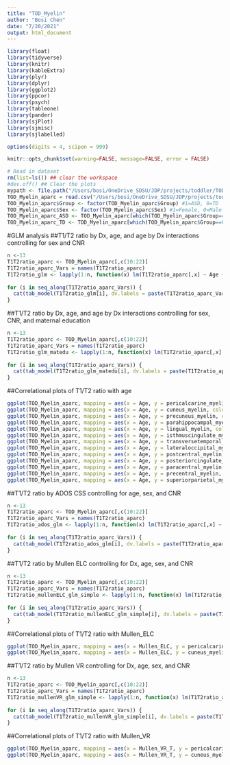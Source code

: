 ```yaml
---
title: "TOD_Myelin"
author: "Bosi Chen"
date: "7/20/2021"
output: html_document
---
```


```r
library(float)
library(tidyverse)
library(knitr)
library(kableExtra)
library(plyr)
library(dplyr)
library(ggplot2)
library(ppcor)
library(psych)
library(tableone)
library(pander)
library(sjPlot)
library(sjmisc)
library(sjlabelled)

options(digits = 4, scipen = 999)

knitr::opts_chunk$set(warning=FALSE, message=FALSE, error = FALSE)
```

```r
# Read in dataset
rm(list=ls()) ## clear the workspace
#dev.off() ## Clear the plots
mypath <- file.path("/Users/bosi/OneDrive_SDSU/JDP/projects/toddler/TOD_Myelin")
TOD_Myelin_aparc = read.csv("/Users/bosi/OneDrive_SDSU/JDP/projects/toddler/TOD_Myelin/Toddler_Myelin_aparc_2020July.csv", na.strings = c("", "NA"), header = TRUE)
TOD_Myelin_aparc$Group <- factor(TOD_Myelin_aparc$Group) #1=ASD, 0=TD
TOD_Myelin_aparc$Sex <- factor(TOD_Myelin_aparc$Sex) #1=Female, 0=Male
TOD_Myelin_aparc_ASD <- TOD_Myelin_aparc[which(TOD_Myelin_aparc$Group==1),]
TOD_Myelin_aparc_TD <- TOD_Myelin_aparc[which(TOD_Myelin_aparc$Group==0),]
```

#GLM analysis 
##T1/T2 ratio by Dx, age, and age by Dx interactions controlling for sex and CNR 
```r
n <-13
T1T2ratio_aparc <- TOD_Myelin_aparc[,c(10:22)]
T1T2ratio_aparc_Vars = names(T1T2ratio_aparc)
T1T2ratio_glm <- lapply(1:n, function(x) lm(T1T2ratio_aparc[,x] ~ Age + Group + Sex + gray_white_cnr + Age*Group, data=TOD_Myelin_aparc))
 
for (i in seq_along(T1T2ratio_aparc_Vars)) {
  cat(tab_model(T1T2ratio_glm[i], dv.labels = paste(T1T2ratio_aparc_Vars[[i]]))$knitr,"\n--------\n")
}

```

##T1/T2 ratio by Dx, age, and age by Dx interactions controlling for sex, CNR, and maternal education 
```r
n <-13
T1T2ratio_aparc <- TOD_Myelin_aparc[,c(10:22)]
T1T2ratio_aparc_Vars = names(T1T2ratio_aparc)
T1T2ratio_glm_matedu <- lapply(1:n, function(x) lm(T1T2ratio_aparc[,x] ~ Age + Group + Sex + gray_white_cnr + maternal_edu + Age*Group, data=TOD_Myelin_aparc))
 
for (i in seq_along(T1T2ratio_aparc_Vars)) {
  cat(tab_model(T1T2ratio_glm_matedu[i], dv.labels = paste(T1T2ratio_aparc_Vars[[i]]))$knitr,"\n--------\n")
}

```

<!-- ##T1/T2 ratio by Dx and age controlling for sex and CNR  -->
<!-- ```{r, GLM of T1/T2 ratio by Dx and age, echo = FALSE, include = TRUE, results='asis'} -->
<!-- n <-13 -->
<!-- T1T2ratio_aparc <- TOD_Myelin_aparc[,c(10:22)] -->
<!-- T1T2ratio_aparc_Vars = names(T1T2ratio_aparc) -->
<!-- T1T2ratio_glm_simple <- lapply(1:n, function(x) lm(T1T2ratio_aparc[,x] ~ Age + Group + Sex + gray_white_cnr, data=TOD_Myelin_aparc)) -->

<!-- for (i in seq_along(T1T2ratio_aparc_Vars)) { -->
<!--   cat(tab_model(T1T2ratio_glm_simple[i], dv.labels = paste(T1T2ratio_aparc_Vars[[i]]))$knitr,"\n--------\n") -->
<!-- } -->

<!-- ``` -->

<!-- ##T1/T2 ratio by age in TD controlling for sex and CNR  -->
<!-- ```{r, GLM of T1/T2 ratio by age in TD, echo = FALSE, include = TRUE, results='asis'} -->
<!-- n <-13 -->
<!-- T1T2ratio_aparc_TD <- TOD_Myelin_aparc_TD[,c(10:22)] -->
<!-- T1T2ratio_aparc_Vars = names(T1T2ratio_aparc_TD) -->
<!-- T1T2ratio_age_TD <- lapply(1:n, function(x) lm(T1T2ratio_aparc_TD[,x] ~ Age + Sex + gray_white_cnr, data=TOD_Myelin_aparc_TD)) -->

<!-- for (i in seq_along(T1T2ratio_aparc_Vars)) { -->
<!--   cat(tab_model(T1T2ratio_age_TD[i], dv.labels = paste(T1T2ratio_aparc_Vars[[i]]))$knitr,"\n--------\n") -->
<!-- } -->

<!-- ``` -->

##Correlational plots of T1/T2 ratio with age 
```r

ggplot(TOD_Myelin_aparc, mapping = aes(x = Age, y = pericalcarine_myelin, colour = Dx)) + geom_point() + geom_smooth(method='lm', formula = y~x) + theme_bw()
ggplot(TOD_Myelin_aparc, mapping = aes(x = Age, y = cuneus_myelin, colour = Dx)) + geom_point() + geom_smooth(method='lm', formula = y~x) + theme_bw()
ggplot(TOD_Myelin_aparc, mapping = aes(x = Age, y = precuneus_myelin, colour = Dx)) + geom_point() + geom_smooth(method='lm', formula = y~x) + theme_bw()
ggplot(TOD_Myelin_aparc, mapping = aes(x = Age, y = parahippocampal_myelin, colour = Dx)) + geom_point() + geom_smooth(method='lm', formula = y~x) + theme_bw()
ggplot(TOD_Myelin_aparc, mapping = aes(x = Age, y = lingual_myelin, colour = Dx)) + geom_point() + geom_smooth(method='lm', formula = y~x) + theme_bw()
ggplot(TOD_Myelin_aparc, mapping = aes(x = Age, y = isthmuscingulate_myelin, colour = Dx)) + geom_point() + geom_smooth(method='lm', formula = y~x) + theme_bw()
ggplot(TOD_Myelin_aparc, mapping = aes(x = Age, y = transversetemporal_myelin, colour = Dx)) + geom_point() + geom_smooth(method='lm', formula = y~x) + theme_bw()
ggplot(TOD_Myelin_aparc, mapping = aes(x = Age, y = lateraloccipital_myelin, colour = Dx)) + geom_point() + geom_smooth(method='lm', formula = y~x) + theme_bw()
ggplot(TOD_Myelin_aparc, mapping = aes(x = Age, y = postcentral_myelin, colour = Dx)) + geom_point() + geom_smooth(method='lm', formula = y~x) + theme_bw()
ggplot(TOD_Myelin_aparc, mapping = aes(x = Age, y = posteriorcingulate_myelin, colour = Dx)) + geom_point() + geom_smooth(method='lm', formula = y~x) + theme_bw()
ggplot(TOD_Myelin_aparc, mapping = aes(x = Age, y = paracentral_myelin, colour = Dx)) + geom_point() + geom_smooth(method='lm', formula = y~x) + theme_bw()
ggplot(TOD_Myelin_aparc, mapping = aes(x = Age, y = precentral_myelin, colour = Dx)) + geom_point() + geom_smooth(method='lm', formula = y~x) + theme_bw()
ggplot(TOD_Myelin_aparc, mapping = aes(x = Age, y = superiorparietal_myelin, colour = Dx)) + geom_point() + geom_smooth(method='lm', formula = y~x) + theme_bw()

```

##T1/T2 ratio by ADOS CSS controlling for age, sex, and CNR 
```r
n <-13
T1T2ratio_aparc <- TOD_Myelin_aparc[,c(10:22)]
T1T2ratio_aparc_Vars = names(T1T2ratio_aparc)
T1T2ratio_ados_glm <- lapply(1:n, function(x) lm(T1T2ratio_aparc[,x] ~ ADOS_CSS + Age + Sex + gray_white_cnr, data=TOD_Myelin_aparc))
 
for (i in seq_along(T1T2ratio_aparc_Vars)) {
  cat(tab_model(T1T2ratio_ados_glm[i], dv.labels = paste(T1T2ratio_aparc_Vars[[i]]))$knitr,"\n--------\n")
}

```

<!-- ##T1/T2 ratio by Mullen ELC, DX, and Mullen ELC by Dx interaction controlling for age, sex, and CNR  -->
<!-- ```{r, GLM of T1/T2 ratio by Mullen ELC and Dx and Mullen ELC by Dx interaction controlling for age and sex and CNR, echo = FALSE, include = TRUE, results='asis'} -->
<!-- n <-13 -->
<!-- T1T2ratio_aparc <- TOD_Myelin_aparc[,c(10:22)] -->
<!-- T1T2ratio_aparc_Vars = names(T1T2ratio_aparc) -->
<!-- T1T2ratio_mullenELC_glm <- lapply(1:n, function(x) lm(T1T2ratio_aparc[,x] ~ Mullen_ELC + Group + Age + Sex + gray_white_cnr + Mullen_ELC*Group, data=TOD_Myelin_aparc)) -->

<!-- for (i in seq_along(T1T2ratio_aparc_Vars)) { -->
<!--   cat(tab_model(T1T2ratio_mullenELC_glm[i], dv.labels = paste(T1T2ratio_aparc_Vars[[i]]))$knitr,"\n--------\n") -->
<!-- } -->

<!-- ``` -->

##T1/T2 ratio by Mullen ELC controlling for Dx, age, sex, and CNR 
```r
n <-13
T1T2ratio_aparc <- TOD_Myelin_aparc[,c(10:22)]
T1T2ratio_aparc_Vars = names(T1T2ratio_aparc)
T1T2ratio_mullenELC_glm_simple <- lapply(1:n, function(x) lm(T1T2ratio_aparc[,x] ~ Mullen_ELC + Group + Age + Sex + gray_white_cnr, data=TOD_Myelin_aparc))
 
for (i in seq_along(T1T2ratio_aparc_Vars)) {
  cat(tab_model(T1T2ratio_mullenELC_glm_simple[i], dv.labels = paste(T1T2ratio_aparc_Vars[[i]]))$knitr,"\n--------\n")
}

```

##Correlational plots of T1/T2 ratio with Mullen_ELC 
```r

ggplot(TOD_Myelin_aparc, mapping = aes(x = Mullen_ELC, y = pericalcarine_myelin, colour = Dx)) + geom_point() + geom_smooth(method='lm', formula = y~x) + theme_bw()
ggplot(TOD_Myelin_aparc, mapping = aes(x = Mullen_ELC, y = cuneus_myelin, colour = Dx)) + geom_point() + geom_smooth(method='lm', formula = y~x) + theme_bw()

```

##T1/T2 ratio by Mullen VR controlling for Dx, age, sex, and CNR 
```r
n <-13
T1T2ratio_aparc <- TOD_Myelin_aparc[,c(10:22)]
T1T2ratio_aparc_Vars = names(T1T2ratio_aparc)
T1T2ratio_mullenVR_glm_simple <- lapply(1:n, function(x) lm(T1T2ratio_aparc[,x] ~ Mullen_VR_T + Group + Age + Sex + gray_white_cnr, data=TOD_Myelin_aparc))
 
for (i in seq_along(T1T2ratio_aparc_Vars)) {
  cat(tab_model(T1T2ratio_mullenVR_glm_simple[i], dv.labels = paste(T1T2ratio_aparc_Vars[[i]]))$knitr,"\n--------\n")
}

```

##Correlational plots of T1/T2 ratio with Mullen_VR 
```r

ggplot(TOD_Myelin_aparc, mapping = aes(x = Mullen_VR_T, y = pericalcarine_myelin, colour = Dx)) + geom_point() + geom_smooth(method='lm', formula = y~x) + theme_bw()
ggplot(TOD_Myelin_aparc, mapping = aes(x = Mullen_VR_T, y = cuneus_myelin, colour = Dx)) + geom_point() + geom_smooth(method='lm', formula = y~x) + theme_bw()

```